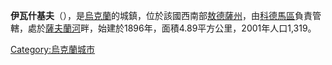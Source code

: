 {{coord|48|7|23|N|29|12|7|E|scale:30000|display=title}}

'''伊瓦什基夫'''（{{lang-uk|Івашків}}），是[[烏克蘭|烏克蘭]]的城鎮，位於該國西南部[[敖德薩州|敖德薩州]]，由[[科德馬區|科德馬區]]負責管轄，處於[[薩夫蘭河|薩夫蘭河]]畔，始建於1896年，面積4.89平方公里，2001年人口1,319。

{{Ukraine-geo-stub}}
[[Category:烏克蘭城市|Category:烏克蘭城市]]
